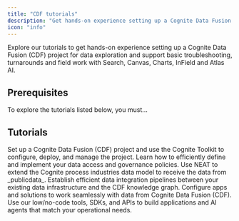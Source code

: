 ```yaml
---
title: "CDF tutorials"
description: "Get hands-on experience setting up a Cognite Data Fusion (CDF) project."
icon: "info"
--- 
```


Explore our tutorials to get hands-on experience setting up a Cognite Data Fusion (CDF) project for data exploration and support basic troubleshooting, turnarounds and field work with Search, Canvas, Charts, InField and Atlas AI.

## Prerequisites

To explore the tutorials listed below, you must...

## Tutorials

<CardGroup cols={2}>
  <Card title="Set up a CDF project" icon="target" href="/cdf/learn/cdf_setup/overview">
    Set up a Cognite Data Fusion (CDF) project and use the Cognite Toolkit to configure, deploy, and manage the project.
  </Card>
  <Card title="Data governance" icon="image" href="https://mintlify.com/docs/development">
    Learn how to efficiently define and implement your data access and governance policies.
  </Card>
  <Card title="Data modeling" icon="palette" href="https://mintlify.com/docs/settings/global">
    Use NEAT to extend the Cognite process industries data model to receive the data from _publicdata_.
  </Card>

  <Card title="Integrate data" icon="palette" href="https://mintlify.com/docs/settings/global">
    Establish efficient data integration pipelines between your existing data infrastructure and the CDF knowledge graph.
  </Card>

 <Card title="Configure apps and solutions" icon="palette" href="https://mintlify.com/docs/settings/global">
    Configure apps and solutions to work seamlessly with data from Cognite Data Fusion (CDF).
  </Card>

 <Card title="Build solutions" icon="palette" href="https://mintlify.com/docs/settings/global">
    Use our low/no-code tools, SDKs, and APIs to build applications and AI agents that match your operational needs.
  </Card>
</CardGroup>
